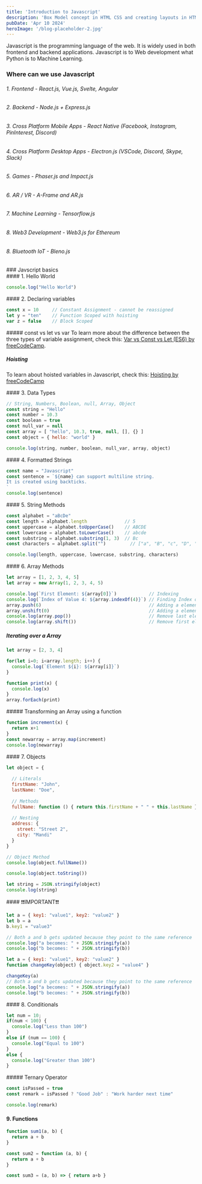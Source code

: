 ```yaml
---
title: 'Introduction to Javascript'
description: 'Box Model concept in HTML CSS and creating layouts in HTML CSS using flexbox and grid'
pubDate: 'Apr 10 2024'
heroImage: '/blog-placeholder-2.jpg'
---
```


Javascript is the programming language of the web. It is widely used in both frontend and backend applications. Javascript is to Web development what Python is to Machine Learning. 

### Where can we use Javascript

###### 1. Frontend - React.js, Vue.js, Svelte, Angular
###### 2. Backend - Node.js + Express.js
###### 3. Cross Platform Mobile Apps  - React Native (Facebook, Instagram, PinInterest, Discord)
###### 4. Cross Platform Desktop Apps - Electron.js (VSCode, Discord, Skype, Slack)
###### 5. Games - Phaser.js and Impact.js
###### 6. AR / VR - A-Frame and AR.js
###### 7. Machine Learning - Tensorflow.js
###### 8. Web3 Development - Web3.js for Ethereum
###### 8. Bluetooth IoT - Bleno.js

<div class="h-10"></div>
### Javscript basics

<div class="h-10"></div>
#### 1. Hello World

<Remember text="To print to standard output, use console.log function." />

```js
console.log("Hello World")
```
<Playground />

<div class="h-10"></div>
#### 2. Declaring variables

<Remember text="To declare a variable, you can use let, const and var." />

```js
const x = 10     // Constant Assignment - cannot be reassigned
let y = "ten"    // Function Scoped with hoisting
var z = false    // Block Scoped
```
<Playground />

<div class="h-6"></div>
##### const vs let vs var
To learn more about the difference between the three types of variable assignment, check this: <a href="https://youtu.be/1mgLWu69ijU" target="_blank">Var vs Const vs Let (ES6) by freeCodeCamp</a>. 

##### Hoisting
To learn about hoisted variables in Javascript, check this: <a href="https://youtu.be/C1PZh_ea-7I" target="_blank" >Hoisting by freeCodeCamp</a>

<div class="h-10"></div>
#### 3. Data Types

```js
// String, Numbers, Boolean, null, Array, Object
const string = "Hello"
const number = 10.3
const boolean = true
const null_var = null
const array = [ "hello", 10.3, true, null, [], {} ]
const object = { hello: "world" }

console.log(string, number, boolean, null_var, array, object)
```

<Playground />

<div class="h-10"></div>
#### 4. Formatted Strings

<Remember text="Formatted string or multiline string can be created in Javascript using backticks(`)." />

```js
const name = "Javascript"
const sentence = `${name} can support multiline string.
It is created using backticks.
`
console.log(sentence)
```
<Playground />

<div class="h-10"></div>
#### 5. String Methods

```js
const alphabet = "aBcDe"
const length = alphabet.length              // 5
const uppercase = alphabet.toUpperCase()    // ABCDE
const lowercase = alphabet.toLowerCase()    // abcde
const substring = alphabet.substring(1, 3)  // Bc
const characters = alphabet.split("")         // ["a", "B", "c", "D", "e"]

console.log(length, uppercase, lowercase, substring, characters)
```

<Playground />

<div class="h-10"></div>
#### 6. Array Methods

```js
let array = [1, 2, 3, 4, 5]
let array = new Array(1, 2, 3, 4, 5)

console.log(`First Element: ${array[0]}`)            // Indexing
console.log(`Index of Value 4: ${array.indexOf(4)}`) // Finding Index of Element
array.push(6)                                        // Adding a element at end
array.unshift(0)                                     // Adding a element at front
console.log(array.pop())                             // Remove last element
console.log(array.shift())                           // Remove first element
```

<Playground />

##### Iterating over a Array

<Remember text="To iterate over an array, you can either use the for loop, or the forEach method." />

```js
let array = [2, 3, 4]

for(let i=0; i<array.length; i++) {
  console.log(`Element ${i}: ${array[i]}`)
}

function print(x) {
  console.log(x)
}
array.forEach(print)
```

<Playground />
##### Transforming an Array using a function
<Remember text="To create a new array by transforming the elements of another array, use map." />

```js
function increment(x) {
  return x+1
}
const newarray = array.map(increment)
console.log(newarray)
```
<Playground />

<div class="h-10"></div>
#### 7. Objects

<Remember text="Objects are used to store data in JSON format. An object can behave like a class, by storing methods which can access its own properties. " />

```js
let object = {
  
  // Literals
  firstName: "John",         
  lastName: "Doe",
  
  // Methods
  fullName: function () { return this.firstName + " " + this.lastName },
  
  // Nesting
  address: {
    street: "Street 2",
    city: "Mandi"
  }
}

// Object Method
console.log(object.fullName())

console.log(object.toString()) 

let string = JSON.stringify(object)
console.log(string)
```
<div class="h-10"></div>
#### ❗❗IMPORTANT❗❗
<Remember text="Objects are passed by reference (like pointers) by default." />

```js
let a = { key1: "value1", key2: "value2" }
let b = a
b.key1 = "value3"

// Both a and b gets updated because they point to the same reference
console.log("a becomes: " + JSON.stringify(a))
console.log("b becomes: " + JSON.stringify(b))
```

<Playground />

```js
let a = { key1: "value1", key2: "value2" }
function changeKey(object) { object.key2 = "value4" }

changeKey(a)
// Both a and b gets updated because they point to the same reference
console.log("a becomes: " + JSON.stringify(a))
console.log("b becomes: " + JSON.stringify(b))

```

<Playground />

<div class="h-10"></div>
#### 8. Conditionals

```js
let num = 10;
if(num < 100) { 
  console.log("Less than 100") 
}
else if (num == 100) { 
  console.log("Equal to 100") 
}
else { 
  console.log("Greater than 100") 
}
```
<div class="h-10"></div>
##### Ternary Operator

```js
const isPassed = true
const remark = isPassed ? "Good Job" : "Work harder next time"

console.log(remark)
```
<Playground />

#### 9. Functions

<Remember text="There are 3 ways to declare a function: using the function keyword, using assignment and using an arrow functions." />

```js
function sum1(a, b) {
  return a + b
}

const sum2 = function (a, b) {
  return a + b
}

const sum3 = (a, b) => { return a+b }
```

<Playground />


